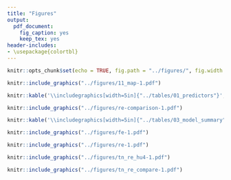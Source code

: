 ```yaml
---
title: "Figures"
output:
  pdf_document:
    fig_caption: yes
    keep_tex: yes
header-includes: 
- \usepackage{colortbl}
---
```


\arrayrulecolor{white}
```r
knitr::opts_chunk$set(echo = TRUE, fig.path = "../figures/", fig.width = 5, fig.height = 6, dev = c("pdf"))
```

\pagebreak

```r
knitr::include_graphics("../figures/11_map-1.pdf")
```

```r
knitr::kable('\\includegraphics[width=5in]{"../tables/01_predictors"}', col.names = NULL, caption = "Medians followed by first and third quantiles of predictor variables for 928 lakes. Also shown is whether each predictor is defined as an aggregate or granular measure of agriculture.")
```

\pagebreak

```r
knitr::include_graphics("../figures/re-comparison-1.pdf")
```

```r
knitr::kable('\\includegraphics[width=5in]{"../tables/03_model_summary"}', col.names = NULL, caption = "Diagnostics for each model listed by regionally varying coefficient. Table is sorted by decreasing $R^2$ and expected log predictive density (ELPD). ELPD has a similar interpretation to information criterion measures like AIC. Typically models are considered to be different if they are separated by an AIC value of greater than 2, which is equivalent to an ELPD value of -1.")
```

```r
knitr::include_graphics("../figures/fe-1.pdf")
```

```r
knitr::include_graphics("../figures/re-1.pdf")
```

```r
knitr::include_graphics("../figures/tn_re_hu4-1.pdf")
```

```r
knitr::include_graphics("../figures/tn_re_compare-1.pdf")
```
